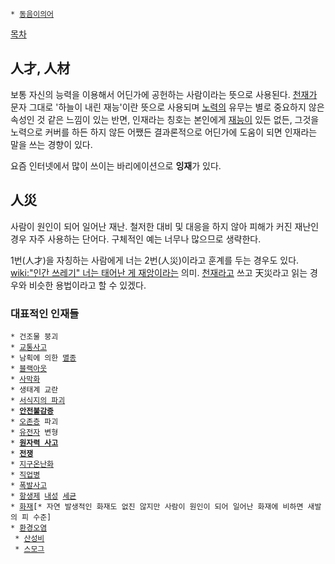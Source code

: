 * [[동음이의어]]

[[목차]]
== 人才, 人材 ==
보통 자신의 능력을 이용해서 어딘가에 공헌하는 사람이라는 뜻으로 사용된다. [[천재]]가 문자 그대로 '하늘이 내린 재능'이란 뜻으로 사용되며 [[노력]]의 유무는 별로 중요하지 않은 속성인 것 같은 느낌이 있는 반면, 인재라는 칭호는 본인에게 [[재능]]이 있든 없든, 그것을 노력으로 커버를 하든 하지 않든 어쨌든 결과론적으로 어딘가에 도움이 되면 인재라는 말을 쓰는 경향이 있다.

요즘 인터넷에서 많이 쓰이는 바리에이션으로 '''잉재'''가 있다.

== 人災 ==
사람이 원인이 되어 일어난 재난. 철저한 대비 및 대응을 하지 않아 피해가 커진 재난인 경우 자주 사용하는 단어다. 구체적인 예는 너무나 많으므로 생략한다.

1번(人才)을 자칭하는 사람에게 너는 2번(人災)이라고 훈계를 두는 경우도 있다. [[wiki:"인간 쓰레기" 너는 태어난 게 재앙]]이라는 의미. [[천재]]라고 쓰고 天災라고 읽는 경우와 비슷한 용법이라고 할 수 있겠다.

=== 대표적인 인재들 ===
 * 건조물 붕괴
 * [[교통사고]]
 * 남획에 의한 [[멸종]]
 * [[블랙아웃]]
 * [[사막화]]
 * 생태계 교란
 * [[서식지의 파괴]]
 * '''[[안전불감증]]''' 
 * [[오존층]] 파괴
 * [[유전자]] 변형
 * '''[[원자력 사고]]'''
 * '''[[전쟁]]'''
 * [[지구온난화]]
 * [[직업병]]
 * [[폭발]]사고
 * [[항생제]] [[내성]] [[세균]]
 * [[화재]][* 자연 발생적인 화재도 없진 않지만 사람이 원인이 되어 일어난 화재에 비하면 새발의 피 수준]
 * [[환경]]오염
  * [[산성비]]
  * [[스모그]]
